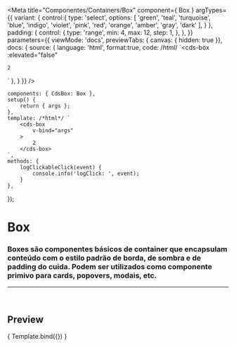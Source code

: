
<Meta
	title="Componentes/Containers/Box"
	component={ Box }
	argTypes={{
		variant: {
			control:{
				type: 'select',
				options: [
					'green',
					'teal',
					'turquoise',
					'blue',
					'indigo',
					'violet',
					'pink',
					'red',
					'orange',
					'amber',
					'gray',
					'dark'
				],
			}
		},
		padding: {
			control: {
				type: 'range',
				min: 4,
				max: 12,
				step: 1,
			},
	},
	}}
	parameters={{
		viewMode: 'docs',
		previewTabs: { canvas: { hidden: true }},
		docs: {
			source: {
				language: 'html',
				format:true,
				code: /*html*/ 
`<cds-box
	:elevated="false"
>
	2
</cds-box>`
			},
		}
	}}
/>

	components: { CdsBox: Box },
	setup() {
		return { args };
	},
	template: /*html*/ `
		<cds-box
			v-bind="args"
		>
			2
		</cds-box>
	`,
	methods: {
		logClickableClick(event) {
			console.info('logClick: ', event);
		}
	},
});

# Box

### Boxes são componentes básicos de container que encapsulam conteúdo com o estilo padrão de borda, de sombra e de padding do cuida. Podem ser utilizados como componente primivo para cards, popovers, modais, etc.
---
<br />

## Preview

<Canvas>
	<Story
		name="Box"
		args={{
			padding: 4,
			fluid: false,
			elevated: false,
			variant: 'gray',
		}}
	>
		{ Template.bind({}) }
	</Story>
</Canvas>

<ArgsTable story="Box" />
